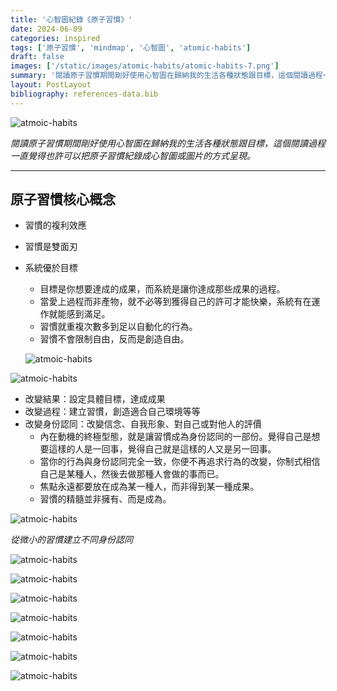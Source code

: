 ```yaml
---
title: '心智圖紀錄《原子習慣》'
date: 2024-06-09
categories: inspired
tags: ['原子習慣', 'mindmap', '心智圖', 'atomic-habits']
draft: false
images: ['/static/images/atomic-habits/atomic-habits-7.png']
summary: '閱讀原子習慣期間剛好使用心智圖在歸納我的生活各種狀態跟目標，這個閱讀過程一直覺得也許可以把原子習慣紀錄成心智圖或圖片的方式呈現。'
layout: PostLayout
bibliography: references-data.bib
---
```


![atmoic-habits](/static/images/atomic-habits/atomic-habits-0.png)

*閱讀原子習慣期間剛好使用心智圖在歸納我的生活各種狀態跟目標，這個閱讀過程一直覺得也許可以把原子習慣紀錄成心智圖或圖片的方式呈現。*

---


## 原子習慣核心概念

- 習慣的複利效應
- 習慣是雙面刃
- 系統優於目標
  - 目標是你想要達成的成果，而系統是讓你達成那些成果的過程。
  - 當愛上過程而非產物，就不必等到獲得自己的許可才能快樂，系統有在運作就能感到滿足。
  - 習慣就重複次數多到足以自動化的行為。
  - 習慣不會限制自由，反而是創造自由。

  ![atmoic-habits](/static/images/atomic-habits/atomic-habits-2.png)

![atmoic-habits](/static/images/atomic-habits/atomic-habits-3.png)

- 改變結果：設定具體目標，達成成果
- 改變過程：建立習慣，創造適合自己環境等等
- 改變身份認同：改變信念、自我形象、對自己或對他人的評價
  - 內在動機的終極型態，就是讓習慣成為身份認同的一部份。覺得自己是想要這樣的人是一回事，覺得自己就是這樣的人又是另一回事。
  - 當你的行為與身份認同完全一致，你便不再追求行為的改變，你制式相信自己是某種人，然後去做那種人會做的事而已。
  - 焦點永遠都要放在成為某一種人，而非得到某一種成果。
  - 習慣的精髓並非擁有、而是成為。

![atmoic-habits](/static/images/atomic-habits/atomic-habits-4.png)

*從微小的習慣建立不同身份認同*

![atmoic-habits](/static/images/atomic-habits/atomic-habits-5.png)

![atmoic-habits](/static/images/atomic-habits/atomic-habits-6.png)

![atmoic-habits](/static/images/atomic-habits/atomic-habits-7.png)

![atmoic-habits](/static/images/atomic-habits/atomic-habits-8.png)

![atmoic-habits](/static/images/atomic-habits/atomic-habits-9.png)

![atmoic-habits](/static/images/atomic-habits/atomic-habits-10.png)

![atmoic-habits](/static/images/atomic-habits/atomic-habits-11.png)
